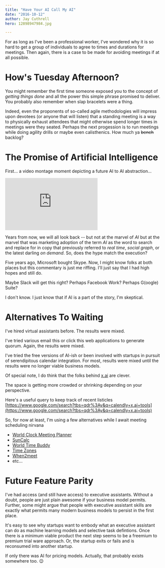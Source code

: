 ```yaml
---
title: "Have Your AI Call My AI"
date: "2016-10-12"
author: Jay Cuthrell
hero: 12898947984.jpg

---
```


For as long as I've been a professional worker, I've wondered why it is so hard
to get a group of individuals to agree to times and durations for meetings. Then
again, there is a case to be made for avoiding meetings if at all possible.

How's Tuesday Afternoon?
========================

You might remember the first time someone exposed you to the concept of _getting
things done_ and all the power this simple phrase promised to deliver. You
probably also remember when slap bracelets were a thing.

Indeed, even the proponents of so-called agile methodologies will impress upon
devotees (or anyone that will listen) that a standing meeting is a way to
physically exhaust attendees that might otherwise spend longer times in meetings
were they seated. Perhaps the next progession is to run meetings while doing 
agility drills or maybe even calisthenics. How much ya ~~bench~~ backlog?

The Promise of Artificial Intelligence
======================================

First... a video montage moment depicting a future AI to AI abstraction...

<iframe width="300" height="169" src="https://www.youtube.com/embed/CfL8N_bDo1E?&start=284" frameborder="0" allowfullscreen></iframe>

Years from now, we will all look back -- but not at the marvel of _AI_ but at the
marvel that was marketing adoption of the term _AI_ as the word to search and
replace for in copy that previously referred to _real time_, _social graph_, or
the latest darling _on demand_. So, does the hype match the execution?

Five years ago, Microsoft bought Skype. Now, I might know folks at both places
but this commentary is just me riffing. I'll just say that I had high hopes and
still do.

Maybe Slack will get this right? Perhaps Facebook Work? Perhaps G(oogle) Suite?

I don't know. I just know that if AI is a part of the story, I'm skeptical.

Alternatives To Waiting
=======================

I've hired virtual assistants before. The results were mixed.

I've tried various email this or click this web applications to generate quorum.
Again, the results were mixed.

I've tried the free versions of AI-ish or been involved with startups in pursuit
of serendipitous calendar integration. For most, results were mixed until the
results were no longer viable business models.

Of special note, I do think that the folks behind [x.ai](https://x.ai) are clever.

The space is getting more crowded or shrinking depending on your perspective.

Here's a useful query to keep track of recent listicles [https://www.google.com/search?tbs=qdr%3Ay&q=calendly+x.ai+tools](https://www.google.com/search?tbs=qdr%3Ay&q=calendly+x.ai+tools)

So, for now at least, I'm using a few alternatives while I await meeting
scheduling nirvana 

- [World Clock Meeting Planner](http://www.timeanddate.com/worldclock/meeting.html)
- [SunCalc](http://suncalc.net/)
- [World Time Buddy](http://www.worldtimebuddy.com/)
- [Time Zones](http://everytimezone.com/)
- [When2meet](http://www.when2meet.com/)
- etc...

Future Feature Parity
=====================

I've had access (and still have access) to executive assistants. Without a
doubt, people are just plain awesome if your business model permits. Further,
some might argue that people with executive assistant skills are exactly what
permits many modern business models to persist in the first place. 

It's easy to see why startups want to embody what an executive assistant can do
as machine learning models and selective task defintions. Once there is a
minimum viable product the next step seems to be a freemium to premium trial
ware approach. Or, the startup exits or fails and is reconsumed into another startup. 

If only there was AI for pricing models. Actually, that probably exists
somewhere too. :wink:
